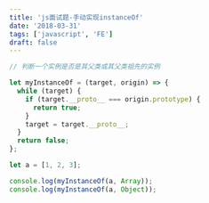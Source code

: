 ```yaml
---
title: 'js面试题-手动实现instanceOf'
date: '2018-03-31'
tags: ['javascript', 'FE']
draft: false
---
```


```javascript
// 判断一个实例是否是其父类或其父类祖先的实例

let myInstanceOf = (target, origin) => {
  while (target) {
    if (target.__proto__ === origin.prototype) {
      return true;
    }
    target = target.__proto__;
  }
  return false;
};

let a = [1, 2, 3];

console.log(myInstanceOf(a, Array));
console.log(myInstanceOf(a, Object));

```
